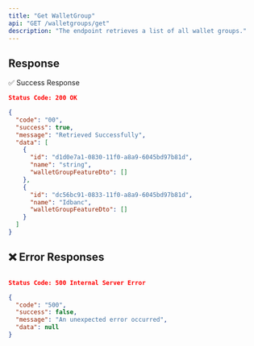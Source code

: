 ```yaml
---
title: "Get WalletGroup"
api: "GET /walletgroups/get"
description: "The endpoint retrieves a list of all wallet groups."
---
```



## Response

✅ Success Response

```json
Status Code: 200 OK

{
  "code": "00",
  "success": true,
  "message": "Retrieved Successfully",
  "data": [
    {
      "id": "d1d0e7a1-0830-11f0-a8a9-6045bd97b81d",
      "name": "string",
      "walletGroupFeatureDto": []
    },
    {
      "id": "dc56bc91-0833-11f0-a8a9-6045bd97b81d",
      "name": "Idbanc",
      "walletGroupFeatureDto": []
    }
  ]
}

```

## ❌ Error Responses

```json

Status Code: 500 Internal Server Error

{
  "code": "500",
  "success": false,
  "message": "An unexpected error occurred",
  "data": null
}

